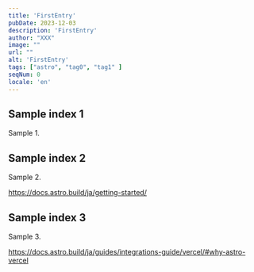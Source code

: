 ```yaml
---
title: 'FirstEntry'
pubDate: 2023-12-03
description: 'FirstEntry'
author: "XXX"
image: ""
url: ""
alt: 'FirstEntry'
tags: ["astro", "tag0", "tag1" ]
seqNum: 0
locale: 'en'
---
```


## Sample index 1

Sample 1.

<BlogImage width="w-1/3" url="https://astro.build/assets/press/astro-logo-dark.svg" />

## Sample index 2

Sample 2.

https://docs.astro.build/ja/getting-started/

## Sample index 3

Sample 3.

https://docs.astro.build/ja/guides/integrations-guide/vercel/#why-astro-vercel
